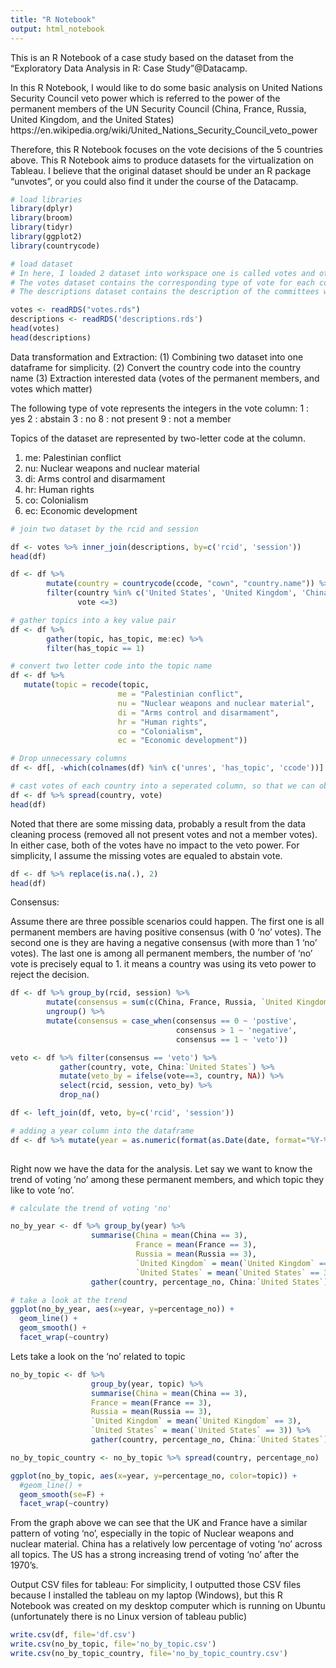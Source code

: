 ```yaml
---
title: "R Notebook"
output: html_notebook
---
```


This is an R Notebook of a case study based on the dataset from the "Exploratory Data Analysis in R: Case Study"@Datacamp.

In this R Notebook, I would like to do some basic analysis on United Nations Security Council veto power which is referred to the power of the permanent members of the UN Security Council (China, France, Russia, United Kingdom, and the United States)
https://en.wikipedia.org/wiki/United_Nations_Security_Council_veto_power

Therefore, this R Notebook focuses on the vote decisions of the 5 countries above. This R Notebook aims to produce datasets for the virtualization on Tableau. I believe that the original dataset should be under an R package "unvotes", or you could also find it under the course of the Datacamp.


```r
# load libraries
library(dplyr)
library(broom)
library(tidyr)
library(ggplot2)
library(countrycode)
```
```r
# load dataset
# In here, I loaded 2 dataset into workspace one is called votes and other is called descriptions.
# The votes dataset contains the corresponding type of vote for each country with given agenda id and session.
# The descriptions dataset contains the description of the committees with given agenda id and session

votes <- readRDS("votes.rds")
descriptions <- readRDS('descriptions.rds')
head(votes)
head(descriptions)
```

Data transformation and Extraction:
(1) Combining two dataset into one dataframe for simplicity.
(2) Convert the country code into the country name
(3) Extraction interested data (votes of the permanent members, and votes which matter)

The following type of vote represents the integers in the vote column:
1 : yes
2 : abstain
3 : no
8 : not present
9 : not a member

Topics of the dataset are represented by two-letter code at the column.

1. me: Palestinian conflict
2. nu: Nuclear weapons and nuclear material
3. di: Arms control and disarmament
4. hr: Human rights
5. co: Colonialism
6. ec: Economic development



```r
# join two dataset by the rcid and session

df <- votes %>% inner_join(descriptions, by=c('rcid', 'session'))
head(df)
```

```r
df <- df %>% 
        mutate(country = countrycode(ccode, "cown", "country.name")) %>%
        filter(country %in% c('United States', 'United Kingdom', 'China', 'Russia', 'France'), 
               vote <=3)

# gather topics into a key value pair 
df <- df %>% 
        gather(topic, has_topic, me:ec) %>% 
        filter(has_topic == 1)
```


```r
# convert two letter code into the topic name
df <- df %>%
   mutate(topic = recode(topic,
                        me = "Palestinian conflict",
                        nu = "Nuclear weapons and nuclear material",
                        di = "Arms control and disarmament",
                        hr = "Human rights",
                        co = "Colonialism",
                        ec = "Economic development"))

```


```r
# Drop unnecessary columns
df <- df[, -which(colnames(df) %in% c('unres', 'has_topic', 'ccode'))]
```


```r
# cast votes of each country into a seperated column, so that we can observe which country has performed the veto power
df <- df %>% spread(country, vote)
head(df)
```

Noted that there are some missing data, probably a result from the data cleaning process (removed all not present votes and not a member votes). In either case, both of the votes have no impact to the veto power. For simplicity, I assume the missing votes are equaled to abstain vote.

```r
df <- df %>% replace(is.na(.), 2)
head(df)
```

Consensus:

Assume there are three possible scenarios could happen. The first one is all permanent members are having positive consensus (with 0 'no' votes). The second one is they are having a negative consensus (with more than 1 'no' votes). The last one is among all permanent members, the number of 'no' vote is precisely equal to 1. it means a country was using its veto power to reject the decision.


```r
df <- df %>% group_by(rcid, session) %>%
        mutate(consensus = sum(c(China, France, Russia, `United Kingdom`, `United States`) == 3)) %>%
        ungroup() %>%
        mutate(consensus = case_when(consensus == 0 ~ 'postive',
                                     consensus > 1 ~ 'negative',
                                     consensus == 1 ~ 'veto'))
```
```r

veto <- df %>% filter(consensus == 'veto') %>% 
           gather(country, vote, China:`United States`) %>%
           mutate(veto_by = ifelse(vote==3, country, NA)) %>%
           select(rcid, session, veto_by) %>%
           drop_na()

df <- left_join(df, veto, by=c('rcid', 'session'))

# adding a year column into the dataframe
df <- df %>% mutate(year = as.numeric(format(as.Date(date, format="%Y-%m-%d"), "%Y")))
 
```

Right now we have the data for the analysis. 
Let say we want to know the trend of voting 'no' among these permanent members, and which topic they like to vote 'no'.

```r
# calculate the trend of voting 'no'

no_by_year <- df %>% group_by(year) %>%
                  summarise(China = mean(China == 3),
                            France = mean(France == 3),
                            Russia = mean(Russia == 3),
                            `United Kingdom` = mean(`United Kingdom` == 3),
                            `United States` = mean(`United States` == 3)) %>%
                  gather(country, percentage_no, China:`United States`)

# take a look at the trend
ggplot(no_by_year, aes(x=year, y=percentage_no)) + 
  geom_line() + 
  geom_smooth() +
  facet_wrap(~country)

```

Lets take a look on the 'no' related to topic
```r

no_by_topic <- df %>% 
                  group_by(year, topic) %>%
                  summarise(China = mean(China == 3),
                  France = mean(France == 3),
                  Russia = mean(Russia == 3),
                  `United Kingdom` = mean(`United Kingdom` == 3),
                  `United States` = mean(`United States` == 3)) %>%
                  gather(country, percentage_no, China:`United States`)

no_by_topic_country <- no_by_topic %>% spread(country, percentage_no)

ggplot(no_by_topic, aes(x=year, y=percentage_no, color=topic)) + 
  #geom_line() + 
  geom_smooth(se=F) +
  facet_wrap(~country)

```

From the graph above we can see that the UK and France have a similar pattern of voting 'no', especially in the topic of Nuclear weapons and nuclear material. 
China has a relatively low percentage of voting 'no' across all topics.
The US has a strong increasing trend of voting 'no' after the 1970's.

Output CSV files for tableau:
For simplicity, I outputted those CSV files because I installed the tableau on my laptop (Windows), but this R Notebook was created on my desktop computer which is running on Ubuntu (unfortunately there is no Linux version of tableau public)

```r
write.csv(df, file='df.csv')
write.csv(no_by_topic, file='no_by_topic.csv')
write.csv(no_by_topic_country, file='no_by_topic_country.csv')
```

